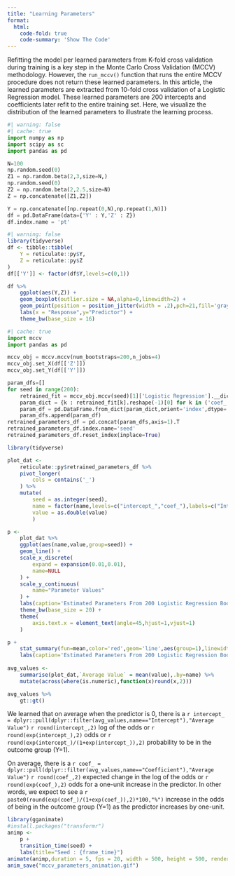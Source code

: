 ```yaml
---
title: "Learning Parameters"
format:
  html:
    code-fold: true
    code-summary: 'Show The Code'
---
```


Refitting the model per learned parameters from K-fold cross validation during training is a key step in the Monte Carlo Cross Validation (MCCV) methodology. However, the `run_mccv()` function that runs the entire MCCV procedure does not return these learned parameters. In this article, the learned parameters are extracted from 10-fold cross validation of a Logistic Regression model. These learned parameters are 200 intercepts and coefficients later refit to the entire training set. Here, we visualize the distribution of the learned parameters to illustrate the learning process.

```python
#| warning: false
#| cache: true
import numpy as np
import scipy as sc
import pandas as pd

N=100
np.random.seed(0)
Z1 = np.random.beta(2,3,size=N,)
np.random.seed(0)
Z2 = np.random.beta(2,2.5,size=N)
Z = np.concatenate([Z1,Z2])

Y = np.concatenate([np.repeat(0,N),np.repeat(1,N)])
df = pd.DataFrame(data={'Y' : Y,'Z' : Z})
df.index.name = 'pt'
```

```r
#| warning: false
library(tidyverse)
df <- tibble::tibble(
    Y = reticulate::py$Y,
    Z = reticulate::py$Z
)
df[['Y']] <- factor(df$Y,levels=c(0,1))

df %>% 
    ggplot(aes(Y,Z)) +
    geom_boxplot(outlier.size = NA,alpha=0,linewidth=2) +
    geom_point(position = position_jitter(width = .2),pch=21,fill='gray',size=3) +
    labs(x = "Response",y="Predictor") +
    theme_bw(base_size = 16)
```

```python
#| cache: true
import mccv
import pandas as pd

mccv_obj = mccv.mccv(num_bootstraps=200,n_jobs=4)    
mccv_obj.set_X(df[['Z']])
mccv_obj.set_Y(df[['Y']])

param_dfs=[]
for seed in range(200):
    retrained_fit = mccv_obj.mccv(seed)[1]['Logistic Regression'].__dict__
    param_dict = {k : retrained_fit[k].reshape(-1)[0] for k in ('coef_','intercept_')}
    param_df = pd.DataFrame.from_dict(param_dict,orient='index',dtype='object',columns=[seed])
    param_dfs.append(param_df)
retrained_parameters_df = pd.concat(param_dfs,axis=1).T
retrained_parameters_df.index.name='seed'
retrained_parameters_df.reset_index(inplace=True)

```

```r
library(tidyverse)

plot_dat <- 
    reticulate::py$retrained_parameters_df %>% 
    pivot_longer(
        cols = contains('_')
    ) %>% 
    mutate(
        seed = as.integer(seed),
        name = factor(name,levels=c("intercept_","coef_"),labels=c("Intercept","Coefficient")),
        value = as.double(value)
        )

p <- 
    plot_dat %>% 
    ggplot(aes(name,value,group=seed)) +
    geom_line() +
    scale_x_discrete(
        expand = expansion(0.01,0.01),
        name=NULL
    ) +
    scale_y_continuous(
        name="Parameter Values"
    ) +
    labs(caption='Estimated Parameters From 200 Logistic Regression Bootstraps') +
    theme_bw(base_size = 20) +
    theme(
        axis.text.x = element_text(angle=45,hjust=1,vjust=1)
    )

p + 
    stat_summary(fun=mean,color='red',geom='line',aes(group=1),linewidth=3) +
    labs(caption='Estimated Parameters From 200 Logistic Regression Bootstraps\nAverage in Red')
    
avg_values <- 
    summarise(plot_dat,`Average Value` = mean(value),.by=name) %>% 
    mutate(across(where(is.numeric),function(x)round(x,2)))

avg_values %>% 
    gt::gt()

```

We learned that on average when the predictor is 0, there is a `r intercept_ = dplyr::pull(dplyr::filter(avg_values,name=="Intercept"),"Average Value")` `r round(intercept_,2)` log of the odds or `r round(exp(intercept_),2)` odds or `r round(exp(intercept_)/(1+exp(intercept_)),2)` probability to be in the outcome group (Y=1).

On average, there is a `r coef_ = dplyr::pull(dplyr::filter(avg_values,name=="Coefficient"),"Average Value")` `r round(coef_,2)` expected change in the log of the odds or `r round(exp(coef_),2)` odds for a one-unit increase in the predictor. In other words, we expect to see a `r paste0(round(exp(coef_)/(1+exp(coef_)),2)*100,"%")` increase in the odds of being in the outcome group (Y=1) as the predictor increases by one-unit.

```r
library(gganimate)
#install.packages("transformr")
animp <- 
    p + 
    transition_time(seed) + 
    labs(title="Seed : {frame_time}")
animate(animp,duration = 5, fps = 20, width = 500, height = 500, renderer = gifski_renderer())
anim_save("mccv_parameters_animation.gif")
```
